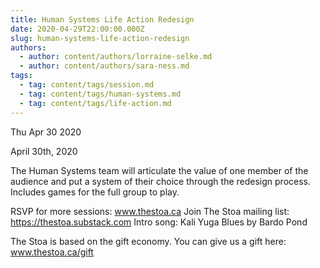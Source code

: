```yaml
---
title: Human Systems Life Action Redesign
date: 2020-04-29T22:00:00.000Z
slug: human-systems-life-action-redesign
authors:
  - author: content/authors/lorraine-selke.md
  - author: content/authors/sara-ness.md
tags:
  - tag: content/tags/session.md
  - tag: content/tags/human-systems.md
  - tag: content/tags/life-action.md
---
```






Thu Apr 30 2020

April 30th, 2020

The Human Systems team will articulate the value of one member of the audience and put a system of their choice through the redesign process. Includes games for the full group to play.

RSVP for more sessions: www.thestoa.ca
Join The Stoa mailing list: https://thestoa.substack.com
Intro song: Kali Yuga Blues by Bardo Pond

The Stoa is based on the gift economy. You can give us a gift here: www.thestoa.ca/gift


